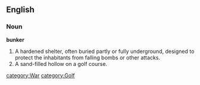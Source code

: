 ==English==
===Noun===
'''bunker'''
# A hardened shelter, often buried partly or fully underground, designed to protect the inhabitants from falling bombs or other attacks.
# A sand-filled hollow on a golf course.

[[category:War]]
[[category:Golf]]
